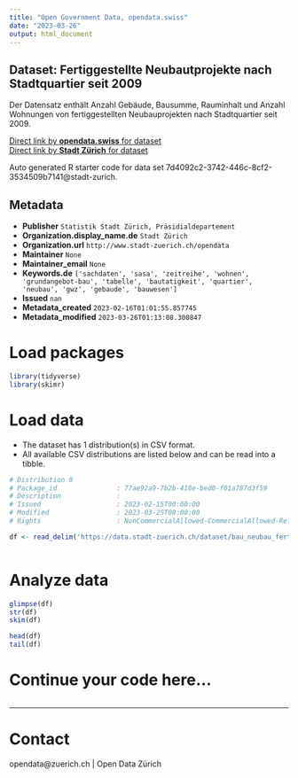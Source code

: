 ```yaml
---
title: "Open Government Data, opendata.swiss"
date: "2023-03-26"
output: html_document
---
```


## Dataset: Fertiggestellte Neubautprojekte nach Stadtquartier seit 2009

Der Datensatz enthält Anzahl Gebäude, Bausumme, Rauminhalt und Anzahl Wohnungen von fertiggestellten Neubauprojekten nach Stadtquartier seit 2009.

[Direct link by **opendata.swiss** for dataset](https://opendata.swiss/de/dataset/fertiggestellte-neubautprojekte-nach-stadtquartier-seit-2009)<br>
[Direct link by **Stadt Zürich** for dataset](https://data.stadt-zuerich.ch/dataset/bau_neubau_fertiggestellt_whg_bausm_rinh_geb_quartier_od5012)

Auto generated R starter code for data set 7d4092c2-3742-446c-8cf2-3534509b7141@stadt-zurich.

## Metadata

- **Publisher** `Statistik Stadt Zürich, Präsidialdepartement`
- **Organization.display_name.de** `Stadt Zürich`
- **Organization.url** `http://www.stadt-zuerich.ch/opendata`
- **Maintainer** `None`
- **Maintainer_email** `None`
- **Keywords.de** `['sachdaten', 'sasa', 'zeitreihe', 'wohnen', 'grundangebot-bau', 'tabelle', 'bautatigkeit', 'quartier', 'neubau', 'gwz', 'gebaude', 'bauwesen']`
- **Issued** `nan`
- **Metadata_created** `2023-02-16T01:01:55.857745`
- **Metadata_modified** `2023-03-26T01:13:08.300847`


# Load packages

```r

library(tidyverse)
library(skimr)

```

# Load data

-   The dataset has 1 distribution(s) in CSV format.
-   All available CSV distributions are listed below and can be read into a tibble.

```r

# Distribution 0
# Package_id               : 77ae92a9-7b2b-418e-bed0-f01a787d3f59
# Description              : 
# Issued                   : 2023-02-15T00:00:00
# Modified                 : 2023-03-25T00:00:00
# Rights                   : NonCommercialAllowed-CommercialAllowed-ReferenceNotRequired

df <- read_delim('https://data.stadt-zuerich.ch/dataset/bau_neubau_fertiggestellt_whg_bausm_rinh_geb_quartier_od5012/download/BAU501OD5012.csv')



```

# Analyze data

```r

glimpse(df)
str(df)
skim(df)

head(df)
tail(df)

```

# Continue your code here...

```r

```

------------------------------------------------------------------------

# Contact

opendata@zuerich.ch | Open Data Zürich
